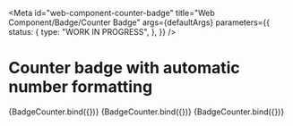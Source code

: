 <!-- @license CC0-1.0 -->


<Meta
  id="web-component-counter-badge"
  title="Web Component/Badge/Counter Badge"
  args={defaultArgs}
  parameters={{
    status: {
      type: "WORK IN PROGRESS",
    },
  }}
/>

# Counter badge with automatic number formatting

<Canvas>
  <Story
    name="US English"
    args={{
      textContent: 1234,
      value: 1234,
      locale: "en-US",
    }}
  >
    {BadgeCounter.bind({})}
  </Story>
  <Story
    name="Finnish"
    args={{
      textContent: 1234,
      value: 1234,
      locale: "fi",
    }}
  >
    {BadgeCounter.bind({})}
  </Story>
  <Story
    name="Dutch"
    args={{
      textContent: 1234,
      value: 1234,
      locale: "nl-NL",
    }}
  >
    {BadgeCounter.bind({})}
  </Story>
</Canvas>
